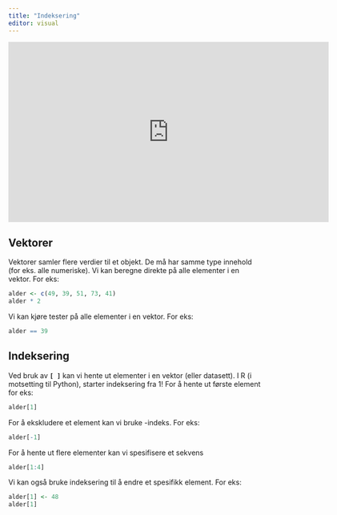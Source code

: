 ```yaml
---
title: "Indeksering"
editor: visual
---
```


<iframe src="https://ssbno.sharepoint.com/sites/S811/_layouts/15/embed.aspx?UniqueId=99009028-f44a-4972-b267-b376f4e8a06b&embed=%7B%22ust%22%3Atrue%2C%22hv%22%3A%22CopyEmbedCode%22%7D&referrer=StreamWebApp&referrerScenario=EmbedDialog.Create" width="640" height="360" frameborder="0" scrolling="no" allowfullscreen title="Indeks.mp4"></iframe>

## Vektorer

Vektorer samler flere verdier til et objekt. De må har samme type innehold (for eks. alle numeriske). Vi kan beregne direkte på alle elementer i en vektor. For eks:

```r
alder <- c(49, 39, 51, 73, 41)
alder * 2
```

Vi kan kjøre tester på alle elementer i en vektor. For eks:

```r
alder == 39
```

## Indeksering

Ved bruk av **`[ ]`** kan vi hente ut elementer i en vektor (eller datasett). I R (i motsetting til Python), starter indeksering fra 1! For å hente ut første element for eks:

```r
alder[1]
```

For å ekskludere et element kan vi bruke -indeks. For eks:

```r
alder[-1]
```

For å hente ut flere elementer kan vi spesifisere et sekvens

```r
alder[1:4]
```

Vi kan også bruke indeksering til å endre et spesifikk element. For eks:

```r
alder[1] <- 48
alder[1]
```
